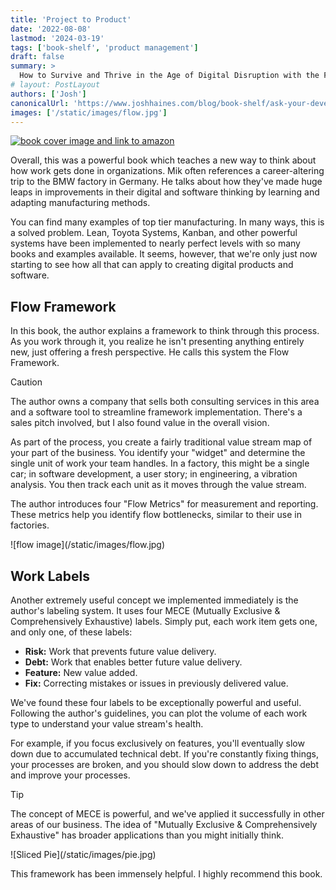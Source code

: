 ```yaml
---
title: 'Project to Product'
date: '2022-08-08'
lastmod: '2024-03-19'
tags: ['book-shelf', 'product management']
draft: false
summary: >
  How to Survive and Thrive in the Age of Digital Disruption with the Flow Framework
# layout: PostLayout
authors: ['Josh']
canonicalUrl: 'https://www.joshhaines.com/blog/book-shelf/ask-your-developer'
images: ['/static/images/flow.jpg']
---
```


<div className="mx-auto w-1/3">
  <a href="https://www.amazon.com/Project-Product-Survive-Disruption-Framework/dp/1942788398/">
    <img
      alt="book cover image and link to amazon"
      src="https://m.media-amazon.com/images/I/514ANvAFUWL._SY445_SX342_.jpg"
    />
  </a>
</div>

Overall, this was a powerful book which teaches a new way to think about how work gets done in organizations.
Mik often references a career-altering trip to the BMW factory in Germany.
He talks
about how they've made huge leaps in improvements in their digital and software thinking by learning and adapting manufacturing methods.

You can find many examples of top tier manufacturing.
In many ways, this is a solved problem.
Lean, Toyota Systems, Kanban,
and other powerful systems have been implemented to nearly perfect levels with so many books and examples available.
It seems, however,
that we're only just now starting to see how all that can apply to creating digital products and software.

## Flow Framework

In this book, the author explains a framework to think through this process. As you work through it, you realize he isn't presenting anything entirely new, just offering a fresh perspective. He calls this system the Flow Framework.

> [!CAUTION]
> The author owns a company that sells both consulting services in this area and a software tool to streamline framework implementation. There's a sales pitch involved, but I also found value in the overall vision.

As part of the process, you create a fairly traditional value stream map of your part of the business. You identify your "widget" and determine the single unit of work your team handles. In a factory, this might be a single car; in software development, a user story; in engineering, a vibration analysis. You then track each unit as it moves through the value stream.

The author introduces four "Flow Metrics" for measurement and reporting. These metrics help you identify flow bottlenecks, similar to their use in factories.

<div className="-mx-2 flex flex-wrap justify-center overflow-hidden xl:-mx-2">
  <div className="my-1 w-full overflow-hidden px-2 xl:my-1 xl:w-3/4 xl:px-2">
    ![flow image](/static/images/flow.jpg)
  </div>
</div>

## Work Labels

Another extremely useful concept we implemented immediately is the author's labeling system. It uses four MECE (Mutually Exclusive & Comprehensively Exhaustive) labels. Simply put, each work item gets one, and only one, of these labels:

- **Risk:** Work that prevents future value delivery.
- **Debt:** Work that enables better future value delivery.
- **Feature:** New value added.
- **Fix:** Correcting mistakes or issues in previously delivered value.

We've found these four labels to be exceptionally powerful and useful. Following the author's guidelines, you can plot the volume of each work type to understand your value stream's health.

For example, if you focus exclusively on features, you'll eventually slow down due to accumulated technical debt. If you're constantly fixing things, your processes are broken, and you should slow down to address the debt and improve your processes.

> [!TIP]
> The concept of MECE is powerful, and we've applied it successfully in other areas of our business. The idea of "Mutually Exclusive & Comprehensively Exhaustive" has broader applications than you might initially think.

<div className="-mx-2 flex flex-wrap justify-center overflow-hidden xl:-mx-2">
  <div className="my-1 w-full overflow-hidden px-2 xl:my-1 xl:w-3/4 xl:px-2">
    ![Sliced Pie](/static/images/pie.jpg)
  </div>
</div>

This framework has been immensely helpful. I highly recommend this book.
